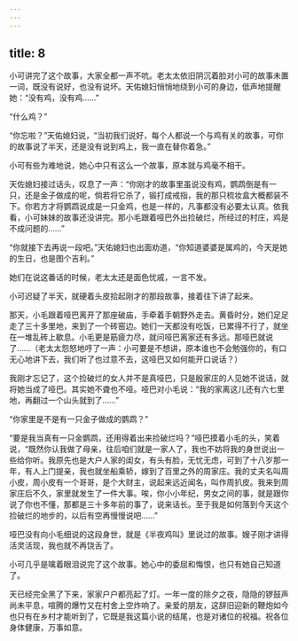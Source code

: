 ```yaml
---
---
---
```

title: 8
---




小可讲完了这个故事，大家全都一声不吭。老太太依旧阴沉着脸对小可的故事未置一词，既没有说好，也没有说坏。天佑媳妇悄悄地绕到小可的身边，低声地提醒她：“没有鸡，没有鸡……”

“什么鸡？”

“你忘啦？”天佑媳妇说，“当初我们说好，每个人都说一个与鸡有关的故事，可你的故事说了半天，还是没有说到鸡上，我一直在替你着急。”

小可有些为难地说，她心中只有这么一个故事，原本就与鸡毫不相干。

天佐媳妇接过话头，叹息了一声：“你刚才的故事里虽说没有鸡，鹦鹉倒是有一只，还是金子做成的呢，倘若将它杀了，锻打成戒指，我的那只梳妆盒大概都装不下。你若方才将鹦鹉说成是一只金鸡，也是一样的，凡事都没有必要太认真。依我看，小可妹妹的故事还没讲完。那小毛跟着哑巴外出捡破烂，所经过的村庄，鸡是不成问题的……”

“你就接下去再说一段吧。”天佑媳妇也出面劝道，“你知道婆婆是属鸡的，今天是她的生日，也是图个吉利。”

她们在说这番话的时候，老太太还是面色忧戚，一言不发。

小可迟疑了半天，就硬着头皮拾起刚才的那段故事，接着往下讲了起来。

那天，小毛跟着哑巴离开了那座破庙，手牵着手朝野外走去。黄昏时分，她们足足走了三十多里地，来到了一个砖窑边。她们一天都没有吃饭，已累得不行了，就坐在一堆乱砖上歇息。小毛更是筋疲力尽，就问哑巴离家还有多远。那哑巴就说了……（老太太怨怒地哼了一声：小可要是不想讲，原本谁也不会勉强你的，有口无心地讲下去，我们听了也过意不去，这哑巴又如何能开口说话？）

我刚才忘记了，这个捡破烂的女人并不是真哑巴，只是殷家庄的人见她不说话，就将她当成了哑巴。其实她不聋也不哑。哑巴对小毛说：“我的家离这儿还有六七里地，再翻过一个山头就到了……”

“你家里是不是有一只金子做成的鹦鹉？”

“要是我当真有一只金鹦鹉，还用得着出来捡破烂吗？”哑巴摸着小毛的头，笑着说，“既然你认我做了母亲，往后咱们就是一家人了，我也不妨将我的身世说出一些给你听。我原先也是大户人家的闺女，有头有脸，无忧无虑，可到了十八岁那一年，有人上门提亲，我也就坐船乘轿，嫁到了百里之外的周家庄。我的丈夫名叫周小皮，周小皮有一个哥哥，是个大财主，说起来远近闻名，叫作周扒皮。我来到周家庄后不久，家里就发生了一件大事。唉，你小小年纪，男女之间的事，就是跟你说了你也不懂，那都是三十多年前的事了，说来话长。至于我是如何落到今天这个捡破烂的地步的，以后有空再慢慢说吧……”

哑巴没有向小毛细说的这段身世，就是《半夜鸡叫》里说过的故事。嫂子刚才讲得活灵活现，我也就不再饶舌了。

小可几乎是噙着眼泪说完了这个故事。她心中的委屈和悔恨，也只有她自己知道了。

天已经完全黑了下来，家家户户都亮起了灯。一年一度的除夕之夜，隐隐的锣鼓声尚未平息，喧腾的爆竹又在村舍上空炸响了。亲爱的朋友，这辞旧迎新的鞭炮如今也只有在乡村才能听到了，它既是我这篇小说的结尾，也是对诸位的祝福。祝各位身体健康，万事如意。
